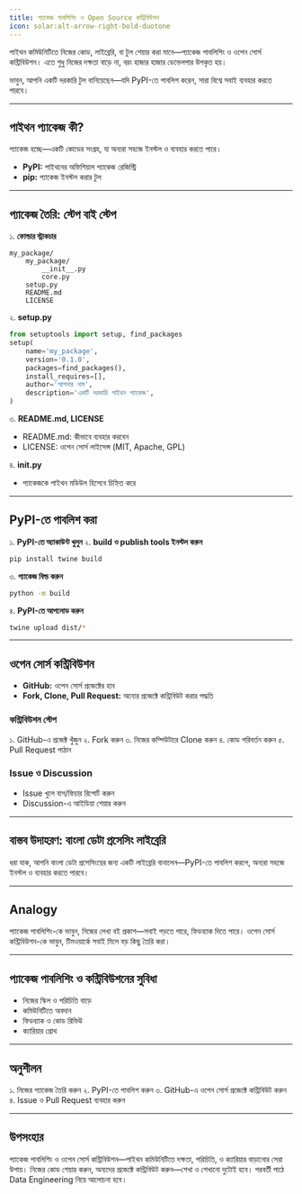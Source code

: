 ```yaml
---
title: প্যাকেজ পাবলিশিং ও Open Source কন্ট্রিবিউশন
icon: solar:alt-arrow-right-bold-duotone
---
```


পাইথন কমিউনিটিতে নিজের কোড, লাইব্রেরি, বা টুল শেয়ার করা মানে—প্যাকেজ পাবলিশিং ও ওপেন সোর্স কন্ট্রিবিউশন। এতে শুধু নিজের দক্ষতা বাড়ে না, বরং হাজার হাজার ডেভেলপার উপকৃত হয়।

ভাবুন, আপনি একটি দরকারি টুল বানিয়েছেন—যদি PyPI-তে পাবলিশ করেন, সারা বিশ্বে সবাই ব্যবহার করতে পারবে।

---

## পাইথন প্যাকেজ কী?

প্যাকেজ হচ্ছে—একটি কোডের সংগ্রহ, যা অন্যরা সহজে ইনস্টল ও ব্যবহার করতে পারে।

- **PyPI:** পাইথনের অফিশিয়াল প্যাকেজ রেজিস্ট্রি
- **pip:** প্যাকেজ ইনস্টল করার টুল

---

## প্যাকেজ তৈরি: স্টেপ বাই স্টেপ

১. **ফোল্ডার স্ট্রাকচার**
```
my_package/
    my_package/
        __init__.py
        core.py
    setup.py
    README.md
    LICENSE
```

২. **setup.py**
```python
from setuptools import setup, find_packages
setup(
    name='my_package',
    version='0.1.0',
    packages=find_packages(),
    install_requires=[],
    author='আপনার নাম',
    description='একটি দরকারি পাইথন প্যাকেজ',
)
```

৩. **README.md, LICENSE**
- README.md: কীভাবে ব্যবহার করবেন
- LICENSE: ওপেন সোর্স লাইসেন্স (MIT, Apache, GPL)

৪. **__init__.py**
- প্যাকেজকে পাইথন মডিউল হিসেবে চিহ্নিত করে

---

## PyPI-তে পাবলিশ করা

১. **PyPI-তে অ্যাকাউন্ট খুলুন**
২. **build ও publish tools ইনস্টল করুন**
```bash
pip install twine build
```
৩. **প্যাকেজ বিল্ড করুন**
```bash
python -m build
```
৪. **PyPI-তে আপলোড করুন**
```bash
twine upload dist/*
```

---

## ওপেন সোর্স কন্ট্রিবিউশন

- **GitHub:** ওপেন সোর্স প্রজেক্টের হাব
- **Fork, Clone, Pull Request:** অন্যের প্রজেক্টে কন্ট্রিবিউট করার পদ্ধতি

### কন্ট্রিবিউশন স্টেপ
১. GitHub-এ প্রজেক্ট খুঁজুন
২. Fork করুন
৩. নিজের কম্পিউটারে Clone করুন
৪. কোড পরিবর্তন করুন
৫. Pull Request পাঠান

### Issue ও Discussion
- Issue খুলে বাগ/ফিচার রিপোর্ট করুন
- Discussion-এ আইডিয়া শেয়ার করুন

---

## বাস্তব উদাহরণ: বাংলা ডেটা প্রসেসিং লাইব্রেরি

ধরা যাক, আপনি বাংলা ডেটা প্রসেসিংয়ের জন্য একটি লাইব্রেরি বানালেন—PyPI-তে পাবলিশ করলে, অন্যরা সহজে ইনস্টল ও ব্যবহার করতে পারবে।

---

## Analogy

প্যাকেজ পাবলিশিং-কে ভাবুন, নিজের লেখা বই প্রকাশ—সবাই পড়তে পারে, ফিডব্যাক দিতে পারে। ওপেন সোর্স কন্ট্রিবিউশন-কে ভাবুন, টিমওয়ার্কে সবাই মিলে বড় কিছু তৈরি করা।

---

## প্যাকেজ পাবলিশিং ও কন্ট্রিবিউশনের সুবিধা

- নিজের স্কিল ও পরিচিতি বাড়ে
- কমিউনিটিতে অবদান
- ফিডব্যাক ও কোড রিভিউ
- ক্যারিয়ার গ্রোথ

---

## অনুশীলন

১. নিজের প্যাকেজ তৈরি করুন
২. PyPI-তে পাবলিশ করুন
৩. GitHub-এ ওপেন সোর্স প্রজেক্টে কন্ট্রিবিউট করুন
৪. Issue ও Pull Request ব্যবহার করুন

---

## উপসংহার

প্যাকেজ পাবলিশিং ও ওপেন সোর্স কন্ট্রিবিউশন—পাইথন কমিউনিটিতে দক্ষতা, পরিচিতি, ও ক্যারিয়ার বাড়ানোর সেরা উপায়। নিজের কোড শেয়ার করুন, অন্যদের প্রজেক্টে কন্ট্রিবিউট করুন—শেখা ও শেখানো দুটোই হবে। পরবর্তী পাঠে Data Engineering নিয়ে আলোচনা হবে।
